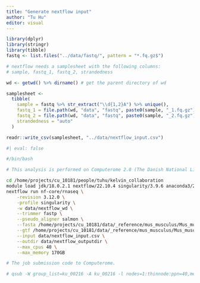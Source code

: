 ```yaml
---
title: "Generate nextflow input"
author: "Tu Hu"
editor: visual
---
```


```r
library(dplyr)
library(stringr)
library(tibble)
fastq <- list.files("../data/fastq/", pattern = "*.fq.gz$")

# nextflow needs a samplesheet with the following columns:
# sample, fastq_1, fastq_2, strandedness

wd <- getwd() %>% dirname() # get the parent directory of wd

samplesheet <- 
  tibble(
    sample = fastq %>% str_extract("\\d{1,2}A") %>% unique(),
    fastq_1 = file.path(wd, "data", "fastq", paste0(sample, "_1.fq.gz")),
    fastq_2 = file.path(wd, "data", "fastq", paste0(sample, "_2.fq.gz")),
    strandedness = "auto"
  )

readr::write_csv(samplesheet, "../data/nextflow_input.csv")
```

```bash
#| eval: false

#/bin/bash

# This analysis is performed on Computerome 2.0 (The Danish National Life Science Supercomputing Center)

cd /home/projects/cu_10181/people/tuhu/kelvin_collaboration
module load jdk/18.0.2.1 nextflow/22.10.4 singularity/3.9.6 anaconda3/2023.03
nextflow run nf-core/rnaseq \
    -revision 3.12.0 \
    -profile singularity \
    -w data/nextflow_wd \
    --trimmer fastp \
    --pseudo_aligner salmon \
    --fasta /home/projects/cu_10181/data/_reference/mus_musculus/Mus_musculus.GRCm39.dna.primary_assembly.fa \
    --gtf /home/projects/cu_10181/data/_reference/mus_musculus/Mus_musculus.GRCm39.109.gtf \
    --input data/nextflow_input.csv \
    --outdir data/nextflow_outputdir \
    --max_cpus 40 \
    --max_memory 170GB

# The job submission code to Computerome.

# qsub -W group_list=ku_00216 -A ku_00216 -l nodes=1:thinnode:ppn=40,mem=175gb,walltime=120:00:00 /home/projects/cu_10181/people/tuhu/kelvin_collaboration/analysis/1_nfcore_rnaseq_mapping.sh
```
